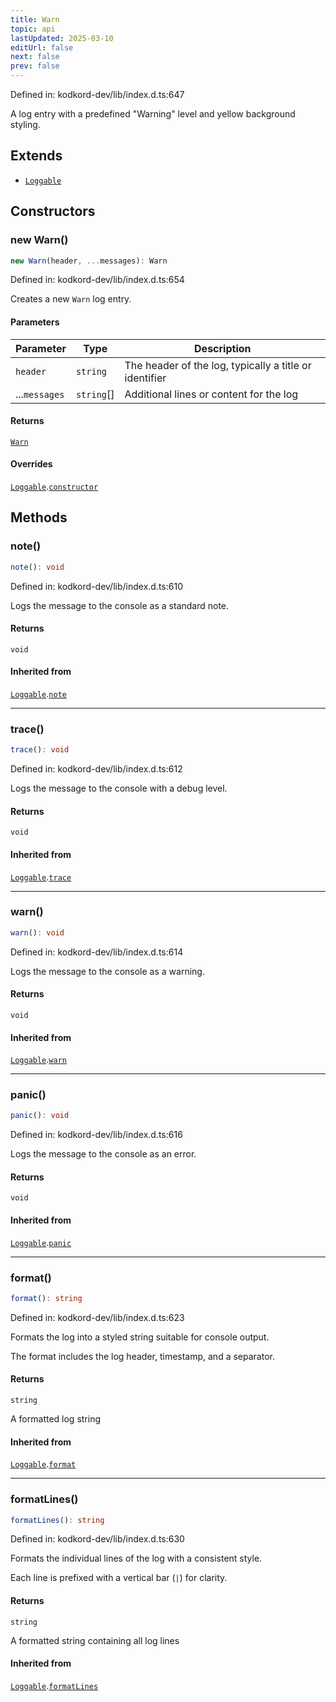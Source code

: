 ```yaml
---
title: Warn
topic: api
lastUpdated: 2025-03-10
editUrl: false
next: false
prev: false
---
```


Defined in: kodkord-dev/lib/index.d.ts:647

A log entry with a predefined "Warning" level and yellow background styling.

## Extends

- [`Loggable`](/api/core/dev/classes/loggable/)

## Constructors

### new Warn()

```ts
new Warn(header, ...messages): Warn
```

Defined in: kodkord-dev/lib/index.d.ts:654

Creates a new `Warn` log entry.

#### Parameters

| Parameter | Type | Description |
| ------ | ------ | ------ |
| `header` | `string` | The header of the log, typically a title or identifier |
| ...`messages` | `string`[] | Additional lines or content for the log |

#### Returns

[`Warn`](/api/core/dev/classes/warn/)

#### Overrides

[`Loggable`](/api/core/dev/classes/loggable/).[`constructor`](/api/core/dev/classes/loggable/#constructors)

## Methods

### note()

```ts
note(): void
```

Defined in: kodkord-dev/lib/index.d.ts:610

Logs the message to the console as a standard note.

#### Returns

`void`

#### Inherited from

[`Loggable`](/api/core/dev/classes/loggable/).[`note`](/api/core/dev/classes/loggable/#note)

***

### trace()

```ts
trace(): void
```

Defined in: kodkord-dev/lib/index.d.ts:612

Logs the message to the console with a debug level.

#### Returns

`void`

#### Inherited from

[`Loggable`](/api/core/dev/classes/loggable/).[`trace`](/api/core/dev/classes/loggable/#trace)

***

### warn()

```ts
warn(): void
```

Defined in: kodkord-dev/lib/index.d.ts:614

Logs the message to the console as a warning.

#### Returns

`void`

#### Inherited from

[`Loggable`](/api/core/dev/classes/loggable/).[`warn`](/api/core/dev/classes/loggable/#warn)

***

### panic()

```ts
panic(): void
```

Defined in: kodkord-dev/lib/index.d.ts:616

Logs the message to the console as an error.

#### Returns

`void`

#### Inherited from

[`Loggable`](/api/core/dev/classes/loggable/).[`panic`](/api/core/dev/classes/loggable/#panic)

***

### format()

```ts
format(): string
```

Defined in: kodkord-dev/lib/index.d.ts:623

Formats the log into a styled string suitable for console output.

The format includes the log header, timestamp, and a separator.

#### Returns

`string`

A formatted log string

#### Inherited from

[`Loggable`](/api/core/dev/classes/loggable/).[`format`](/api/core/dev/classes/loggable/#format)

***

### formatLines()

```ts
formatLines(): string
```

Defined in: kodkord-dev/lib/index.d.ts:630

Formats the individual lines of the log with a consistent style.

Each line is prefixed with a vertical bar (`|`) for clarity.

#### Returns

`string`

A formatted string containing all log lines

#### Inherited from

[`Loggable`](/api/core/dev/classes/loggable/).[`formatLines`](/api/core/dev/classes/loggable/#formatlines)
